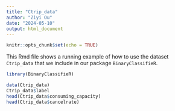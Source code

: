 ```yaml
---
title: "Ctrip_data"
author: "Ziyi Ou"
date: "2024-05-10"
output: html_document
---
```


```r
knitr::opts_chunk$set(echo = TRUE)
```

This Rmd file shows a running example of how to use the dataset `Ctrip_data` that we include in our package `BinaryClassifieR`.

```r
library(BinaryClassifieR)

data(Ctrip_data)
Ctrip_data$label
head(Ctrip_data$consuming_capacity)
head(Ctrip_data$cancelrate)
```


